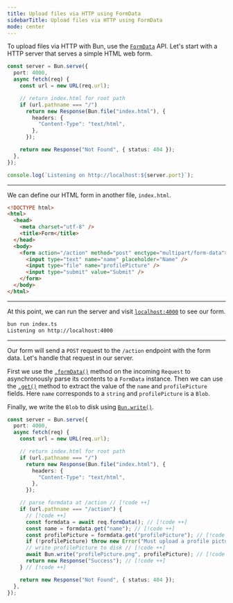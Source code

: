 ---
title: Upload files via HTTP using FormData
sidebarTitle: Upload files via HTTP using FormData
mode: center
---

To upload files via HTTP with Bun, use the [`FormData`](https://developer.mozilla.org/en-US/docs/Web/API/FormData) API. Let's start with a HTTP server that serves a simple HTML web form.

```ts index.ts icon="/icons/typescript.svg"
const server = Bun.serve({
  port: 4000,
  async fetch(req) {
    const url = new URL(req.url);

    // return index.html for root path
    if (url.pathname === "/")
      return new Response(Bun.file("index.html"), {
        headers: {
          "Content-Type": "text/html",
        },
      });

    return new Response("Not Found", { status: 404 });
  },
});

console.log(`Listening on http://localhost:${server.port}`);
```

---

We can define our HTML form in another file, `index.html`.

```html index.html icon="file-code"
<!DOCTYPE html>
<html>
  <head>
    <meta charset="utf-8" />
    <title>Form</title>
  </head>
  <body>
    <form action="/action" method="post" enctype="multipart/form-data">
      <input type="text" name="name" placeholder="Name" />
      <input type="file" name="profilePicture" />
      <input type="submit" value="Submit" />
    </form>
  </body>
</html>
```

---

At this point, we can run the server and visit [`localhost:4000`](http://localhost:4000) to see our form.

```bash
bun run index.ts
Listening on http://localhost:4000
```

---

Our form will send a `POST` request to the `/action` endpoint with the form data. Let's handle that request in our server.

First we use the [`.formData()`](https://developer.mozilla.org/en-US/docs/Web/API/Request/formData) method on the incoming `Request` to asynchronously parse its contents to a `FormData` instance. Then we can use the [`.get()`](https://developer.mozilla.org/en-US/docs/Web/API/FormData/get) method to extract the value of the `name` and `profilePicture` fields. Here `name` corresponds to a `string` and `profilePicture` is a `Blob`.

Finally, we write the `Blob` to disk using [`Bun.write()`](https://bun.com/docs/api/file-io#writing-files-bun-write).

```ts index.ts icon="/icons/typescript.svg"
const server = Bun.serve({
  port: 4000,
  async fetch(req) {
    const url = new URL(req.url);

    // return index.html for root path
    if (url.pathname === "/")
      return new Response(Bun.file("index.html"), {
        headers: {
          "Content-Type": "text/html",
        },
      });

    // parse formdata at /action // [!code ++]
    if (url.pathname === "/action") {
      // [!code ++]
      const formdata = await req.formData(); // [!code ++]
      const name = formdata.get("name"); // [!code ++]
      const profilePicture = formdata.get("profilePicture"); // [!code ++]
      if (!profilePicture) throw new Error("Must upload a profile picture."); // [!code ++]
      // write profilePicture to disk // [!code ++]
      await Bun.write("profilePicture.png", profilePicture); // [!code ++]
      return new Response("Success"); // [!code ++]
    } // [!code ++]

    return new Response("Not Found", { status: 404 });
  },
});
```
